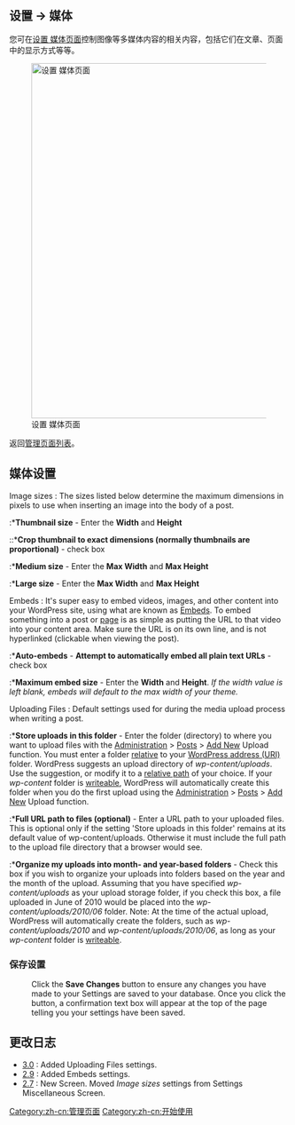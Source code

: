 {{Languages|
{{en|Settings Media Screen}}
{{ja|Settings Media SubPanel}}
{{pt-br|Sub-Painel Mídia}}
{{zh-cn|设置 媒体页面}}
}}

==设置 &rarr; 媒体==

您可在[[zh-cn:设置 媒体页面|设置 媒体页面]]控制图像等多媒体内容的相关内容，包括它们在文章、页面中的显示方式等等。

[[Image:options-media.png|640px|right|设置 媒体页面]]


返回[[zh-cn:管理页面|管理页面列表]]。


==媒体设置==

;Image sizes : The sizes listed below determine the maximum dimensions in pixels to use when inserting an image into the body of a post.
:*'''Thumbnail size''' - Enter the '''Width''' and '''Height'''
::*'''Crop thumbnail to exact dimensions (normally thumbnails are proportional)''' - check box
:*'''Medium size''' - Enter the  '''Max Width''' and  '''Max Height''' 
:*'''Large size''' - Enter the  '''Max Width''' and  '''Max Height''' 

;Embeds : It's super easy to embed videos, images, and other content into your WordPress site, using what are known as [[Embeds]]. To embed something into a post or [[Pages|page]] is as simple as putting the URL to that video into your content area.  Make sure the URL is on its own line, and is not hyperlinked (clickable when viewing the post).  
:*'''Auto-embeds''' - '''Attempt to automatically embed all plain text URLs ''' - check box
:*'''Maximum embed size''' - Enter the '''Width''' and '''Height'''.  ''If the width value is left blank, embeds will default to the max width of your theme.''

;Uploading Files : Default settings used for during the media upload process when writing a post.
:*'''Store uploads in this folder''' - Enter the folder (directory) to where you want to upload files with the [[Administration_Screens|Administration]] > [[Administration Screens#Posts - Make some content|Posts]] > [[Posts Add New Screen|Add New]] Upload function.  You must enter a folder [[Glossary#Relative_Path|relative]] to your [[Settings_General_Screen|WordPress address (URI)]] folder.  WordPress suggests an upload directory of ''wp-content/uploads''.  Use the suggestion, or modify it to a [[Glossary#Relative_Path|relative path]] of your choice.  If your ''wp-content'' folder is [[Changing File Permissions|writeable]], WordPress will automatically create this folder when you do the first upload using the [[Administration_Screens|Administration]] > [[Administration Screens#Posts - Make some content|Posts]] > [[Posts Add New Screen|Add New]] Upload function.

:*'''Full URL path to files (optional)''' - Enter a URL path to your uploaded files.  This is optional only if the setting 'Store uploads in this folder' remains at its default value of wp-content/uploads. Otherwise it must include the full path to the upload file directory that a browser would see.

:*'''Organize my uploads into month- and year-based folders''' -  Check this box if you wish to organize your uploads into folders based on the year and the month of the upload.  Assuming that you have specified ''wp-content/uploads'' as your upload storage folder, if you check this box, a file uploaded in June of 2010 would be placed into the ''wp-content/uploads/2010/06'' folder.  Note: At the time of the actual upload, WordPress will automatically create the folders, such as ''wp-content/uploads/2010'' and ''wp-content/uploads/2010/06'', as long as your ''wp-content'' folder is [[Changing File Permissions|writeable]].

===保存设置===
:Click the '''Save Changes''' button to ensure any changes you have made to your Settings are saved to your database.  Once you click the button, a confirmation text box will appear at the top of the page telling you your settings have been saved.

== 更改日志 ==
* [[Version 3.0|3.0]] : Added Uploading Files settings.
* [[Version 2.9|2.9]] : Added Embeds settings.
* [[Version 2.7|2.7]] : New Screen. Moved ''Image sizes'' settings from Settings Miscellaneous Screen.

{{zh-cn:管理页面页脚}}

[[Category:zh-cn:管理页面]]
[[Category:zh-cn:开始使用]]

{{zh-cn:Stub}}